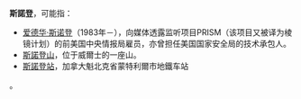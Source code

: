 '''斯諾登'''，可能指：
*[[爱德华·斯诺登|爱德华·斯诺登]]（1983年－），向媒体透露监听项目PRISM（该项目又被译为棱镜计划）的前美国中央情报局雇员，亦曾担任美国国家安全局的技术承包人。
*[[斯諾登山|斯諾登山]]，位于威爾士的一座山。
*[[斯諾登站|斯諾登站]]，加拿大魁北克省蒙特利爾市地鐵车站

{{disambig|Cat=三字消歧义}}。